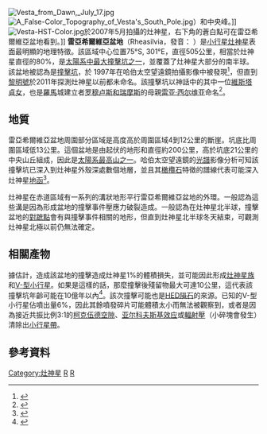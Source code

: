 [[File:Vesta_from_Dawn,_July_17.jpg|thumb]]
[[File:A_False-Color_Topography_of_Vesta's_South_Pole.jpg|thumb]]）和中央峰。]]
[[File:Vesta-HST-Color.jpg|thumb]]於2007年5月拍攝的灶神星，右下角的蒼白點可在雷亞希爾維亞盆地看到。]]
'''雷亞希爾維亞盆地'''（Rheasilvia，發音： {{IPAc-en|ˌ|r|i:|@|'|s|I|l|v|i|@}}）是[[小行星|小行星]][[灶神星|灶神星]]表面最明顯的地理特徵。該區域中心位置75°S, 301°E，直徑505公里，相當於灶神星直徑的80%，是[[太陽系最大撞擊坑列表|太陽系中最大撞擊坑之一]]，並覆蓋了灶神星大部分的南半球。該盆地被認為是[[撞擊坑|撞擊坑]]，於 1997年在哈伯太空望遠鏡拍攝影像中被發現<ref>{{Cite web |url=http://hubblesite.org/newscenter/archive/releases/1997/27/ |title=Hubble Reveals Huge Crater on the Surface of the Asteroid Vesta |access-date=2011-11-24 |archive-date=2016-09-24 |archive-url=https://web.archive.org/web/20160924182457/http://hubblesite.org/newscenter/archive/releases/1997/27/ |dead-url=no }}</ref>，但直到[[黎明號|黎明號]]於2011年探測灶神星以前都未命名。該撞擊坑以神話中的其中一位[[維斯塔貞女|維斯塔貞女]]，也是[[羅馬|羅馬]]城建立者[[罗穆卢斯和瑞摩斯|罗穆卢斯和瑞摩斯]]的母親[[雷亚·西尔维亚|雷亚·西尔维亚]]命名<ref>{{Cite web|title=Planetary Names: Crater, craters: Rheasilvia on Vesta|url=https://planetarynames.wr.usgs.gov/Feature/14886;jsessionid=7e2a0541ae959f65d4cd16923a65|access-date=2021-08-30|work=planetarynames.wr.usgs.gov|archive-date=2021-08-30|archive-url=https://web.archive.org/web/20210830231449/https://planetarynames.wr.usgs.gov/Feature/14886;jsessionid=7e2a0541ae959f65d4cd16923a65|dead-url=no}}</ref>。

==地質==
雷亞希爾維亞盆地周圍部分區域是高度高於周圍區域4到12公里的斷崖。坑底比周圍區域低13公里。這個盆地是由起伏的地形和直徑約200公里，高於坑底21公里的中央山丘組成，因此是[[太陽系最高山列表|太陽系最高山之一]]。哈伯太空望遠鏡的[[光譜|光譜]]影像分析可知該撞擊坑已深入到灶神星外殼深處數個地層，並且其[[橄欖石|橄欖石]]特徵的譜線代表可能深入灶神星[[地函|地函]]<ref>{{cite journal 
  |author=Thomas, P. C.; ''et al.''
  |title=Vesta: Spin Pole, Size, and Shape from HST Images
  |journal=Icarus
  |volume=128 
  |issue=1
  |page=88
  |year=1997
  |doi=10.1006/icar.1997.5736
|bibcode=1997Icar..128...88T}}</ref>。 

灶神星在赤道區域有一系列的溝狀地形平行雷亞希爾維亞盆地的外環。一般認為這些溝是因為形成盆地的撞擊事件壓應力破裂造成。一般認為在灶神星北半球，撞擊盆地的[[對蹠點|對蹠點]]會有與撞擊事件相關的地形，但直到灶神星北半球冬天結束，可觀測灶神星北極以前仍無法確定。

==相關產物==
據估計，造成該盆地的撞擊造成灶神星1%的體積損失，並可能因此形成[[灶神星族|灶神星族]]和[[V-型小行星|V-型小行星]]。如果是這樣的話，那麼撞擊後殘留物最大可達10公里，這代表該撞擊坑年齡可能在10億年以內<ref name="Binzel1997">{{cite journal 
  |author=Binzel, R. P.
  |coauthors=''et al.''
  |title=Geologic Mapping of Vesta from 1994 Hubble Space Telescope Images
  |journal=Icarus
  |volume=128 
  |issue=1
  |page=95
  |year=1997
  |doi=10.1006/icar.1997.5734
|bibcode=1997Icar..128...95B}}</ref>。該次撞擊可能也是[[HED隕石|HED隕石]]的來源。已知的V-型小行星佔噴出量6%，因此其餘噴發碎片可能體積太小而無法被觀察到，或者是因為接近共振比例3:1的[[柯克伍德空隙|柯克伍德空隙]]、[[亚尔科夫斯基效应|亚尔科夫斯基效应]]或[[輻射壓|輻射壓]]（小碎塊會發生）清除出[[小行星帶|小行星帶]]。

==參考資料==
{{Reflist}}

{{灶神星}}
[[Category:灶神星|Category:灶神星]]
[[Category:灶神星|R]]
[[Category:地球外撞擊坑|R]]